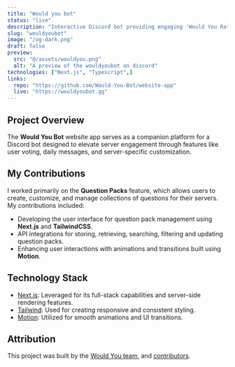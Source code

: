 ```yaml
---
title: "Would you bot"
status: "live"
description: "Interactive Discord bot providing engaging 'Would You Rather' questions."
slug: "wouldyoubot"
image: "/og-dark.png"
draft: false
preview:
  src: "@/assets/wouldyou.png"
  alt: "A preview of the wouldyoubot on discord"
technologies: ["Next.js", "Typescript",]
links:
  repo: "https://github.com/Would-You-Bot/website-app"
  live: "https://wouldyoubot.gg"
---
```



## Project Overview

The **Would You Bot** website app serves as a companion platform for a Discord bot designed to elevate server engagement through features like user voting, daily messages, and server-specific customization.

## My Contributions

I worked primarily on the **Question Packs** feature, which allows users to create, customize, and manage collections of questions for their servers. My contributions included:

- Developing the user interface for question pack management using **Next.js** and **TailwindCSS**.
- API integrations for storing, retrieving, searching, filtering and updating question packs.
- Enhancing user interactions with animations and transitions built using **Motion**.

## Technology Stack

- [Next.js](https://nextjs.org): Leveraged for its full-stack capabilities and server-side rendering features.
- [Tailwind](https://tailwindcss.com): Used for creating responsive and consistent styling.
- [Motion](https://motion.dev): Utilized for smooth animations and UI transitions.

## Attribution

This project was built by the [Would You team](https://wouldyoubot.gg/team), and [contributors](https://github.com/Would-You-Bot/website-app/graphs/contributors).